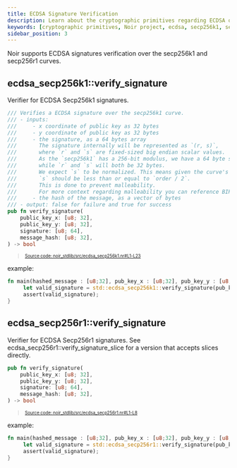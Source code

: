 ```yaml
---
title: ECDSA Signature Verification
description: Learn about the cryptographic primitives regarding ECDSA over the secp256k1 and secp256r1 curves
keywords: [cryptographic primitives, Noir project, ecdsa, secp256k1, secp256r1, signatures]
sidebar_position: 3
---
```



Noir supports ECDSA signatures verification over the secp256k1 and secp256r1 curves.

## ecdsa_secp256k1::verify_signature

Verifier for ECDSA Secp256k1 signatures.

```rust title="ecdsa_secp256k1" showLineNumbers 
/// Verifies a ECDSA signature over the secp256k1 curve.
/// - inputs:
///     - x coordinate of public key as 32 bytes
///     - y coordinate of public key as 32 bytes
///     - the signature, as a 64 bytes array
///       The signature internally will be represented as `(r, s)`,
///       where `r` and `s` are fixed-sized big endian scalar values.
///       As the `secp256k1` has a 256-bit modulus, we have a 64 byte signature
///       while `r` and `s` will both be 32 bytes.
///       We expect `s` to be normalized. This means given the curve's order,
///       `s` should be less than or equal to `order / 2`.
///       This is done to prevent malleability.
///       For more context regarding malleability you can reference BIP 0062.
///     - the hash of the message, as a vector of bytes
/// - output: false for failure and true for success
pub fn verify_signature(
    public_key_x: [u8; 32],
    public_key_y: [u8; 32],
    signature: [u8; 64],
    message_hash: [u8; 32],
) -> bool
```
> <sup><sub><a href="https://github.com/noir-lang/noir/blob/master/noir_stdlib/src/ecdsa_secp256k1.nr#L1-L23" target="_blank" rel="noopener noreferrer">Source code: noir_stdlib/src/ecdsa_secp256k1.nr#L1-L23</a></sub></sup>


example:

```rust
fn main(hashed_message : [u8;32], pub_key_x : [u8;32], pub_key_y : [u8;32], signature : [u8;64]) {
     let valid_signature = std::ecdsa_secp256k1::verify_signature(pub_key_x, pub_key_y, signature, hashed_message);
     assert(valid_signature);
}
```

<BlackBoxInfo to="../black_box_fns" />

## ecdsa_secp256r1::verify_signature

Verifier for ECDSA Secp256r1 signatures.
See ecdsa_secp256r1::verify_signature_slice for a version that accepts slices directly.

```rust title="ecdsa_secp256r1" showLineNumbers 
pub fn verify_signature(
    public_key_x: [u8; 32],
    public_key_y: [u8; 32],
    signature: [u8; 64],
    message_hash: [u8; 32],
) -> bool
```
> <sup><sub><a href="https://github.com/noir-lang/noir/blob/master/noir_stdlib/src/ecdsa_secp256r1.nr#L1-L8" target="_blank" rel="noopener noreferrer">Source code: noir_stdlib/src/ecdsa_secp256r1.nr#L1-L8</a></sub></sup>


example:

```rust
fn main(hashed_message : [u8;32], pub_key_x : [u8;32], pub_key_y : [u8;32], signature : [u8;64]) {
     let valid_signature = std::ecdsa_secp256r1::verify_signature(pub_key_x, pub_key_y, signature, hashed_message);
     assert(valid_signature);
}
```

<BlackBoxInfo to="../black_box_fns"/>
